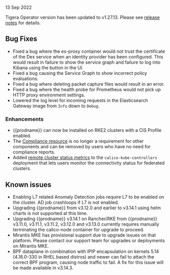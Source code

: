 13 Sep 2022

Tigera Operator version has been updated to v1.27.13. Please see [release notes](https://github.com/tigera/operator/releases/tag/v1.27.13) for details.

## Bug Fixes

- Fixed a bug where the es-proxy container would not trust the certificate of the Dex service when an identity provider has been configured. This would result in failure to show the service graph and failure to log into Kibana using the button in the UI.
- Fixed a bug causing the Service Graph to show incorrect policy evaluations.
- Fixed a bug where deleting packet capture files would result in an error.
- Fixed a bug where the health probe for Prometheus would not pick up HTTP proxy environment settings.
- Lowered the log level for incoming requests in the Elasticsearch Gateway image from `Info` down to `Debug`.

### Enhancements

- {{prodname}} can now be installed on RKE2 clusters with a CIS Profile enabled.
- The [Compliance resource](../../reference/installation/api.mdx#operator.tigera.io/v1.Compliance) is no longer a requirement for other components and can be removed by users who have no need for compliance reports.
- Added [remote cluster status metrics](../../reference/component-resources/kube-controllers/prometheus.mdx) to the `calico-kube-controllers` deployment that lets users monitor the connectivity status for federated clusters.

## Known issues

- Enabling L7 related Anomaly Detection jobs require L7 to be enabled on the cluster. AD job crashloops if L7 is not enabled.
- Upgrading {{prodname}} from v3.12.0 and earlier to v3.14.1 using helm charts is not supported at this time.
- Upgrading {{prodname}} v3.14.1 on Rancher/RKE from {{prodname}} v3.11.0, v3.11.1, v3.11.2, v3.12.0 and v3.13.0 currently requires manually terminating the calico-node container for upgrade to proceed.
- Mirantis MKE has provisional support due to upgrade issues on that platform. Please contact our support team for upgrades or deployments on Mirantis MKE.
- BPF dataplane in combination with IPIP encapsulation on kernels 5.14 (4.18.0-330 in RHEL based distros) and newer can fail to attach the correct BPF program, causing node traffic to fail. A fix for this issue will be made available in v3.14.3.
